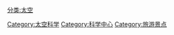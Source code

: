[[Category:太空科学|Category:太空科学]]
[[Category:科学中心|Category:科学中心]]
[[Category:旅游景点|Category:旅游景点]]
[[分类:太空|分类:太空]]